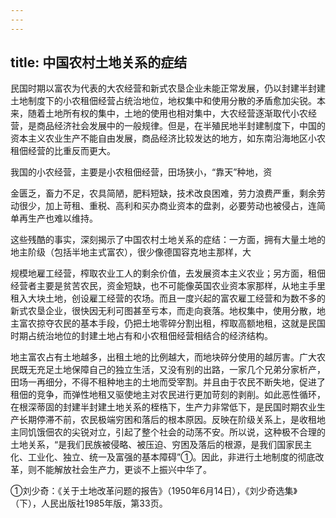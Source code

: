 ```yaml
---
---
---
```

title: 中国农村土地关系的症结
---



民国时期以富农为代表的大农经营和新式农垦企业未能正常发展，仍以封建半封建土地制度下的小农租佃经营占统治地位，地权集中和使用分散的矛盾愈加尖锐。本来，随着土地所有权的集中，土地的使用也相对集中，大农经营逐渐取代小农经营，是商品经济社会发展中的一般规律。但是，在半殖民地半封建制度下，中国的资本主义农业生产不能自由发展，商品经济比较发达的地方，如东南沿海地区小农租佃经营的比重反而更大。

我国的小农经营，主要是小农租佃经营，田场狭小，“靠天”种地，资

金匮乏，畜力不足，农具简陋，肥料短缺，技术改良困难，劳力浪费严重，剩余劳动很少，加上苛租、重税、高利和买办商业资本的盘剥，必要劳动也被侵占，连简单再生产也难以维持。

这些残酷的事实，深刻揭示了中国农村土地关系的症结：一方面，拥有大量土地的地主阶级（包括半地主式富农），很少像德国容克地主那样，大

规模地雇工经营，榨取农业工人的剩余价值，去发展资本主义农业；另方面，租佃经营者主要是贫苦农民，资金短缺，也不可能像英国农业资本家那样，从地主手里租入大块土地，创设雇工经营的农场。而且一度兴起的富农雇工经营和为数不多的新式农垦企业，很快因无利可图甚至亏本，而走向衰落。地权集中，使用分散，地主富农掠夺农民的基本手段，仍把土地零碎分割出租，榨取高额地租，这就是民国时期占统治地位的封建土地占有和小农租佃经营相结合的经济结构。

地主富农占有土地越多，出租土地的比例越大，而地块碎分使用的越厉害。广大农民既无充足土地保障自己的独立生活，又没有别的出路，一家几个兄弟分家析产，田场一再细分，不得不租种地主的土地而受宰割。并且由于农民不断失地，促进了租佃的竞争，而弹性地租又驱使地主对农民进行更加苛刻的剥削。如此恶性循环，在根深蒂固的封建半封建土地关系的桎梏下，生产力非常低下，是民国时期农业生产长期停滞不前，农民极端穷困和落后的根本原因。反映在阶级关系上，是收租地主同饥饿佃农的尖锐对立，引起了整个社会的动荡不安。所以说，这种极不合理的土地关系，“是我们民族被侵略、被压迫、穷困及落后的根源，是我们国家民主化、工业化、独立、统一及富强的基本障碍”①。因此，非进行土地制度的彻底改革，则不能解放社会生产力，更谈不上振兴中华了。

①刘少奇：《关于土地改革问题的报告》（1950年6月14日），《刘少奇选集》（下），人民出版社1985年版，第33页。